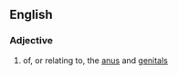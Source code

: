 ==English==
===Adjective===
{{infl|en|adjective}}
# of, or relating to, the [[anus]] and [[genital]]s